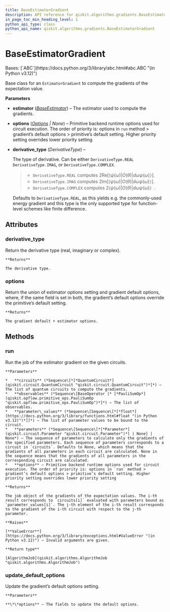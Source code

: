```yaml
---
title: BaseEstimatorGradient
description: API reference for qiskit.algorithms.gradients.BaseEstimatorGradient
in_page_toc_min_heading_level: 1
python_api_type: class
python_api_name: qiskit.algorithms.gradients.BaseEstimatorGradient
---
```


# BaseEstimatorGradient

<Class id="qiskit.algorithms.gradients.BaseEstimatorGradient" github="https://github.com/qiskit/qiskit/tree/stable/0.45/qiskit/algorithms/gradients/base/base_estimator_gradient.py" signature="qiskit.algorithms.gradients.BaseEstimatorGradient(estimator, options=None, derivative_type=DerivativeType.REAL)">
  Bases: [`ABC`](https://docs.python.org/3/library/abc.html#abc.ABC "(in Python v3.12)")

  Base class for an `EstimatorGradient` to compute the gradients of the expectation value.

  **Parameters**

  *   **estimator** ([*BaseEstimator*](qiskit.primitives.BaseEstimator "qiskit.primitives.BaseEstimator")) – The estimator used to compute the gradients.

  *   **options** ([*Options*](qiskit.providers.Options "qiskit.providers.Options") *| None*) – Primitive backend runtime options used for circuit execution. The order of priority is: options in `run` method > gradient’s default options > primitive’s default setting. Higher priority setting overrides lower priority setting

  *   **derivative\_type** (*DerivativeType*) –

      The type of derivative. Can be either `DerivativeType.REAL` `DerivativeType.IMAG`, or `DerivativeType.COMPLEX`.

      > *   `DerivativeType.REAL` computes $2 \mathrm{Re}[⟨ψ(ω)|O(θ)|dω ψ(ω)〉]$.
      > *   `DerivativeType.IMAG` computes $2 \mathrm{Im}[⟨ψ(ω)|O(θ)|dω ψ(ω)〉]$.
      > *   `DerivativeType.COMPLEX` computes $2 ⟨ψ(ω)|O(θ)|dω ψ(ω)〉$.

      Defaults to `DerivativeType.REAL`, as this yields e.g. the commonly-used energy gradient and this type is the only supported type for function-level schemes like finite difference.

  ## Attributes

  ### derivative\_type

  <Attribute id="qiskit.algorithms.gradients.BaseEstimatorGradient.derivative_type" name="derivative_type">
    Return the derivative type (real, imaginary or complex).

    **Returns**

    The derivative type.
  </Attribute>

  ### options

  <Attribute id="qiskit.algorithms.gradients.BaseEstimatorGradient.options" name="options">
    Return the union of estimator options setting and gradient default options, where, if the same field is set in both, the gradient’s default options override the primitive’s default setting.

    **Returns**

    The gradient default + estimator options.
  </Attribute>

  ## Methods

  ### run

  <Function id="qiskit.algorithms.gradients.BaseEstimatorGradient.run" name="run" signature="run(circuits, observables, parameter_values, parameters=None, **options)">
    Run the job of the estimator gradient on the given circuits.

    **Parameters**

    *   **circuits** (*Sequence\[*[*QuantumCircuit*](qiskit.circuit.QuantumCircuit "qiskit.circuit.QuantumCircuit")*]*) – The list of quantum circuits to compute the gradients.
    *   **observables** (*Sequence\[BaseOperator |* [*PauliSumOp*](qiskit.opflow.primitive_ops.PauliSumOp "qiskit.opflow.primitive_ops.PauliSumOp")*]*) – The list of observables.
    *   **parameter\_values** (*Sequence\[Sequence\[*[*float*](https://docs.python.org/3/library/functions.html#float "(in Python v3.12)")*]]*) – The list of parameter values to be bound to the circuit.
    *   **parameters** (*Sequence\[Sequence\[*[*Parameter*](qiskit.circuit.Parameter "qiskit.circuit.Parameter")*] | None] | None*) – The sequence of parameters to calculate only the gradients of the specified parameters. Each sequence of parameters corresponds to a circuit in `circuits`. Defaults to None, which means that the gradients of all parameters in each circuit are calculated. None in the sequence means that the gradients of all parameters in the corresponding circuit are calculated.
    *   **options** – Primitive backend runtime options used for circuit execution. The order of priority is: options in `run` method > gradient’s default options > primitive’s default setting. Higher priority setting overrides lower priority setting

    **Returns**

    The job object of the gradients of the expectation values. The i-th result corresponds to `circuits[i]` evaluated with parameters bound as `parameter_values[i]`. The j-th element of the i-th result corresponds to the gradient of the i-th circuit with respect to the j-th parameter.

    **Raises**

    [**ValueError**](https://docs.python.org/3/library/exceptions.html#ValueError "(in Python v3.12)") – Invalid arguments are given.

    **Return type**

    [AlgorithmJob](qiskit.algorithms.AlgorithmJob "qiskit.algorithms.AlgorithmJob")
  </Function>

  ### update\_default\_options

  <Function id="qiskit.algorithms.gradients.BaseEstimatorGradient.update_default_options" name="update_default_options" signature="update_default_options(**options)">
    Update the gradient’s default options setting.

    **Parameters**

    **\*\*options** – The fields to update the default options.
  </Function>
</Class>

